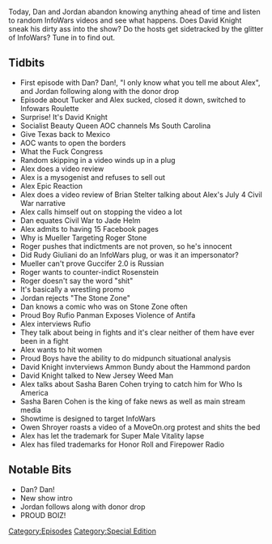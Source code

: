 {{DEFAULTSORT:
    #_EPISODE_0182S:InfoWars Roulette #2
}}{{DISPLAYTITLE:
    InfoWars Roulette #2
}}{{Episode
    | title           = InfoWars Roulette #2
    | caption         = Listen to this episode on [https://knowledgefight.libsyn.com/knowledge-fight-infowars-roulette-2 Libsyn] [https://open.spotify.com/episode/1SiSLPxJN10bLx8GYkKGgZ Spotify], Read the [[Transcript/InfoWars Roulette 2|Unofficial Transcript]]
    | episodeNumber   = S006
    | length          = 01:46:03
    | airDate         = July 20, 2018
    | episodeType     = [[:Category:Special Edition|Special Edition]]
    | appearance      = [[Tucker Carlson]], [[Alex Jones]], [[David Knight]], [[AOC]], [[Brian Stelter]], [[Bill Maher]], [[Rob Reiner]], [[Roger Stone]], [[Rudy Giuliani]], [[Travis Irvine]], [[Rufio Panman]], [[Owen Shroyer]], [[Sasha Baren Cohen]], [[Rod Rosenstein]], [[Ammon Bundy]], [[Hammonds]], [[New Jersey Weed Man]]
    | previousEpisode = [[182: Pay-To-Play Satan Fears]]
    | nextEpisode     = [[183: February 12-16, 2009]]
}}

{{Stub}}

Today, Dan and Jordan abandon knowing anything ahead of time and listen to random InfoWars videos and see what happens. Does David Knight sneak his dirty ass into the show? Do the hosts get sidetracked by the glitter of InfoWars? Tune in to find out.

==Tidbits==

*First episode with Dan? Dan!, "I only know what you tell me about Alex", and Jordan following along with the donor drop
*Episode about Tucker and Alex sucked, closed it down, switched to Infowars Roulette
*Surprise! It's David Knight
*Socialist Beauty Queen AOC channels Ms South Carolina
*Give Texas back to Mexico
*AOC wants to open the borders
*What the Fuck Congress
*Random skipping in a video winds up in a plug
*Alex does a video review
*Alex is a mysogenist and refuses to sell out
*Alex Epic Reaction
*Alex does a video review of Brian Stelter talking about Alex's July 4 Civil War narrative
*Alex calls himself out on stopping the video a lot
*Dan equates Civil War to Jade Helm
*Alex admits to having 15 Facebook pages
*Why is Mueller Targeting Roger Stone
*Roger pushes that indictments are not proven, so he's innocent
*Did Rudy Giuliani do an InfoWars plug, or was it an impersonator?
*Mueller can't prove Guccifer 2.0 is Russian
*Roger wants to counter-indict Rosenstein
*Roger doesn't say the word "shit"
*It's basically a wrestling promo
*Jordan rejects "The Stone Zone"
*Dan knows a comic who was on Stone Zone often
*Proud Boy Rufio Panman Exposes Violence of Antifa
*Alex interviews Rufio
*They talk about being in fights and it's clear neither of them have ever been in a fight
*Alex wants to hit women
*Proud Boys have the ability to do midpunch situational analysis
*David Knight invterviews Ammon Bundy about the Hammond pardon
*David Knight talked to New Jersey Weed Man
*Alex talks about Sasha Baren Cohen trying to catch him for Who Is America
*Sasha Baren Cohen is the king of fake news as well as main stream media
*Showtime is designed to target InfoWars
*Owen Shroyer roasts a video of a MoveOn.org protest and shits the bed
*Alex has let the trademark for Super Male Vitality lapse
*Alex has filed trademarks for Honor Roll and Firepower Radio

==Notable Bits==

*Dan? Dan!
*New show intro
*Jordan follows along with donor drop
*PROUD BOIZ!

[[Category:Episodes]]
[[Category:Special Edition]]
